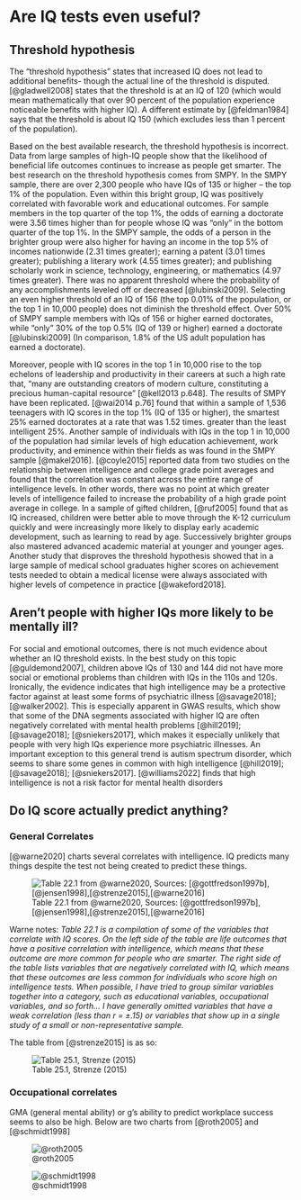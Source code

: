 # Are IQ tests even useful?

## Threshold hypothesis

The “threshold hypothesis” states that increased IQ does not lead to additional benefits- though the actual line of the threshold is disputed. [@gladwell2008] states that the threshold is at an IQ of 120 (which would mean mathematically that over 90 percent of the population experience noticeable benefits with higher IQ). A different estimate by [@feldman1984] says that the threshold is about IQ 150 (which excludes less than 1 percent of the population). 

Based on the best available research, the threshold hypothesis is incorrect. Data from large samples of high-IQ people show that the likelihood of beneficial life outcomes continues to increase as people get smarter. The best research on the threshold hypothesis comes from SMPY. In the SMPY sample, there are over 2,300 people who have IQs of 135 or higher – the top 1% of the population. Even within this bright group, IQ was positively correlated with favorable work and educational outcomes. For sample members in the top quarter of the top 1%, the odds of earning a doctorate were 3.56 times higher than for people whose IQ was “only” in the bottom quarter of the top 1%. In the SMPY sample, the odds of a person in the brighter group were also higher for having an income in the top 5% of incomes nationwide (2.31 times greater); earning a patent (3.01 times greater); publishing a literary work (4.55 times greater); and publishing scholarly work in science, technology, engineering, or mathematics (4.97 times greater). There was no apparent threshold where the probability of any accomplishments leveled off or decreased [@lubinski2009]. Selecting an even higher threshold of an IQ of 156 (the top 0.01% of the population, or the top 1 in 10,000 people) does not diminish the threshold effect. Over 50% of SMPY sample members with IQs of 156 or higher earned doctorates, while “only” 30% of the top 0.5% (IQ of 139 or higher) earned a doctorate [@lubinski2009] (In comparison, 1.8% of the US adult population has earned a doctorate).

Moreover, people with IQ scores in the top 1 in 10,000 rise to the top echelons of leadership and productivity in their careers at such a high rate that, “many are outstanding creators of modern culture, constituting a precious human-capital resource” [@kell2013 p.648]. The results of SMPY have been replicated. [@wai2014 p.76] found that within a sample of 1,536 teenagers with IQ scores in the top 1% (IQ of 135 or higher), the smartest 25% earned doctorates at a rate that  was 1.52 times. greater than the least intelligent 25%. Another sample of individuals with IQs in the top 1 in 10,000 of the population had similar levels of high education achievement, work productivity, and eminence within their fields as was found in the SMPY sample [@makel2016]. [@coyle2015] reported data from two studies on the relationship between intelligence and college grade point averages and found that the correlation was constant across the entire range of intelligence levels. In other words, there was no point at which greater levels of intelligence failed to increase the probability of a high grade point average in college. In a sample of gifted children, [@ruf2005] found that as IQ increased, children were better able to move through the K-12 curriculum quickly and were increasingly more likely to display early academic development, such as learning to read by age. Successively brighter groups also mastered advanced academic material at younger and younger ages. Another study that disproves the threshold hypothesis showed that in a large sample of medical school graduates higher scores on achievement tests needed to obtain a medical license were always associated with higher levels of competence in practice [@wakeford2018].

## Aren't people with higher IQs more likely to be mentally ill?

For social and emotional outcomes, there is not much evidence about whether an IQ threshold exists. In the best study on this topic [@guldemond2007], children above IQs of 130 and 144 did not have more social or emotional problems than children with IQs in the 110s and 120s. Ironically, the evidence indicates that high intelligence may be a protective factor against at least some forms of psychiatric illness [@savage2018]; [@walker2002]. This is especially apparent in GWAS results, which show that some of the DNA segments associated with higher IQ are often negatively correlated with mental health problems [@hill2019]; [@savage2018]; [@sniekers2017], which makes it especially unlikely that people with very high IQs experience more psychiatric illnesses. An important exception to this general trend is autism spectrum disorder, which seems to share some genes in common with high intelligence [@hill2019]; [@savage2018]; [@sniekers2017]. [@williams2022] finds that high intelligence is not a risk factor for mental health disorders

## Do IQ score actually predict anything?

### General Correlates

[@warne2020] charts several correlates with intelligence. IQ predicts many things despite the test not being created to predict these things. 

![Table 22.1 from @warne2020, Sources: [@gottfredson1997b],[@jensen1998],[@strenze2015],[@warne2016]](images/warne2020.png)

Warne notes: _Table 22.1 is a compilation of some of the variables that correlate with IQ scores. On the left side of the table are life outcomes that have a positive correlation with intelligence, which means that these outcome are more common for people who are smarter. The right side of the table lists variables that are negatively correlated with IQ, which means that these outcomes are less common for individuals who score high on intelligence tests. When possible, I have tried to group similar variables together into a category, such as educational variables, occupational variables, and so forth... I have generally omitted variables that have a weak correlation (less than r = ±.15) or variables that show up in a single study of a small or non-representative sample._

The table from [@strenze2015] is as so:

![Table 25.1, Strenze (2015)](images/strenze2015.jpg)

### Occupational correlates

GMA (general mental ability) or g's ability to predict workplace success seems to also be high. Below are two charts from [@roth2005] and [@schmidt1998]

![@roth2005](images/roth2005.png)

![@schmidt1998](images/schmidt1998.png)


